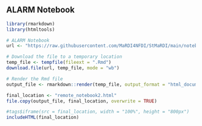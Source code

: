 ## ALARM Notebook

```r
library(rmarkdown)
library(htmltools)

# ALARM Notebook
url <- "https://raw.githubusercontent.com/MaRDI4NFDI/StMaRDI/main/notebook_01_alarm_publish.Rmd"

# Download the file to a temporary location
temp_file <- tempfile(fileext = ".Rmd")
download.file(url, temp_file, mode = "wb")

# Render the Rmd file
output_file <- rmarkdown::render(temp_file, output_format = "html_document", quiet = TRUE)

final_location <- "remote_notebook2.html"
file.copy(output_file, final_location, overwrite = TRUE)
```

```r
#tags$iframe(src = final_location, width = "100%", height = "800px")
includeHTML(final_location)
```
